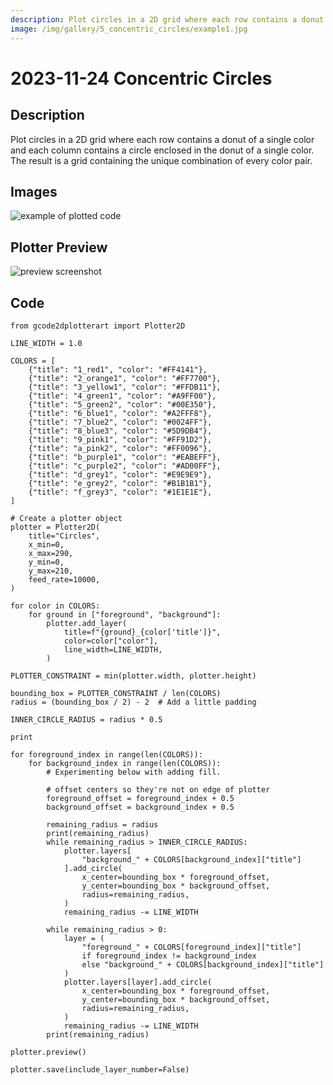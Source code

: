 ```yaml
---
description: Plot circles in a 2D grid where each row contains a donut of a single color and each column contains a circle enclosed in the donut of a single color. The result is a grid containing the unique combination of every color pair. 
image: /img/gallery/5_concentric_circles/example1.jpg
---
```


# 2023-11-24 Concentric Circles

## Description

Plot circles in a 2D grid where each row contains a donut of a single color and each column contains a circle enclosed in the donut of a single color. The result is a grid containing the unique combination of every color pair. 

## Images

![example of plotted code](/img/gallery/5_concentric_circles/example1.jpg)


## Plotter Preview

![preview screenshot](/img/gallery/5_concentric_circles/preview.png)


## Code

```
from gcode2dplotterart import Plotter2D

LINE_WIDTH = 1.0

COLORS = [
    {"title": "1_red1", "color": "#FF4141"},
    {"title": "2_orange1", "color": "#FF7700"},
    {"title": "3_yellow1", "color": "#FFDB11"},
    {"title": "4_green1", "color": "#A9FF00"},
    {"title": "5_green2", "color": "#00E350"},
    {"title": "6_blue1", "color": "#A2FFF8"},
    {"title": "7_blue2", "color": "#0024FF"},
    {"title": "8_blue3", "color": "#5D9DB4"},
    {"title": "9_pink1", "color": "#FF91D2"},
    {"title": "a_pink2", "color": "#FF0096"},
    {"title": "b_purple1", "color": "#EABEFF"},
    {"title": "c_purple2", "color": "#AD00FF"},
    {"title": "d_grey1", "color": "#E9E9E9"},
    {"title": "e_grey2", "color": "#B1B1B1"},
    {"title": "f_grey3", "color": "#1E1E1E"},
]

# Create a plotter object
plotter = Plotter2D(
    title="Circles",
    x_min=0,
    x_max=290,
    y_min=0,
    y_max=210,
    feed_rate=10000,
)

for color in COLORS:
    for ground in ["foreground", "background"]:
        plotter.add_layer(
            title=f"{ground}_{color['title']}",
            color=color["color"],
            line_width=LINE_WIDTH,
        )

PLOTTER_CONSTRAINT = min(plotter.width, plotter.height)

bounding_box = PLOTTER_CONSTRAINT / len(COLORS)
radius = (bounding_box / 2) - 2  # Add a little padding

INNER_CIRCLE_RADIUS = radius * 0.5

print

for foreground_index in range(len(COLORS)):
    for background_index in range(len(COLORS)):
        # Experimenting below with adding fill.

        # offset centers so they're not on edge of plotter
        foreground_offset = foreground_index + 0.5
        background_offset = background_index + 0.5

        remaining_radius = radius
        print(remaining_radius)
        while remaining_radius > INNER_CIRCLE_RADIUS:
            plotter.layers[
                "background_" + COLORS[background_index]["title"]
            ].add_circle(
                x_center=bounding_box * foreground_offset,
                y_center=bounding_box * background_offset,
                radius=remaining_radius,
            )
            remaining_radius -= LINE_WIDTH

        while remaining_radius > 0:
            layer = (
                "foreground_" + COLORS[foreground_index]["title"]
                if foreground_index != background_index
                else "background_" + COLORS[background_index]["title"]
            )
            plotter.layers[layer].add_circle(
                x_center=bounding_box * foreground_offset,
                y_center=bounding_box * background_offset,
                radius=remaining_radius,
            )
            remaining_radius -= LINE_WIDTH
        print(remaining_radius)

plotter.preview()

plotter.save(include_layer_number=False)
```